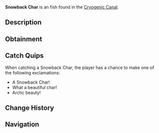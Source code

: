 {{FishInfobox
|image          = Snowback Char.png
|rarity         = Unusual
|sea            = First Sea
|location       = [[Cryogenic Canal]]
|sublocation    = 
|sources        = Fishing Rod
|radar_location = 
|xp             = 150
|weather        = 
|time           = Day
|season         = Winter
|bait           = Insect
|base_weight    = 7.5
|base_value     = 320
|weight_range   = 4
|base_chance    = 45
|base_resil     = 55
}}
'''Snowback Char''' is an {{Rarity|Unusual}} fish found in the [[Cryogenic Canal]].

== Description ==
{{Description|A majestic cold-water fish with crystalline scales that shimmer like fresh snow.|Bestiary Entry}}

== Obtainment ==
{{Description|Found in the deeper sections of the canal.|Bestiary Hint}}
{{Fish Availability|
Cryogenic Canal
|top_rods      = 
Firefly Rod\123479.22\21766.19;
Champions Rod\118049.79\15380.03;
Celestial Rod\117404.54\15904.91;
Rapid Rod\116246.74\19832.32;
Ice Warpers Rod\116021.5\15831.69;
Training Rod\115451.39\26814.52;
Flimsy Rod\77243.02\16387.73;
Fungal Rod\109780.49\19858.79;
Nocturnal Rod\79648.42\45934.5;
Astralhook Rod\112139.69\22849.5;
Ethereal Prism Rod\108304.96\22326.51;
Adventurer's Rod\113845.97\22226.37;
Avalanche Rod\111771.08\14704.28;
Depthseeker Rod\111560.82\16414.51;
No-Life Rod\108562.73\21308.15;
Seraphic Rod\107257.64\21051.99;
Verdant Shear Rod\105254.33\17959.83;
Challenger's Rod\98197.78\19273.77;
Rod Of The Forgotten Fang\97857.15\19206.91;
Blazebringer Rod\97236.64\19085.12;
Free Spirit Rod\96247.55\18890.99;
Zeus Rod\93515.9\17904.28;
Volcanic Rod\91233.63\13588.4;
Rod Of The Depths\88790.22\17427.3;
Trident Rod\86634.76\15173.48;
Rod Of The Exalted One\83442.17\16377.61;
Steady Rod\54530.79\7420.05
|recommended   = Training Rod
}}

== Catch Quips ==
When catching a Snowback Char, the player has a chance to make one of the following exclamations:
* A Snowback Char!
* What a beautiful char!
* Arctic beauty!

== Change History ==
{{Change History|{{subst:Current Version}}}}

== Navigation ==
{{Fish Navbox|Cryogenic Canal}}